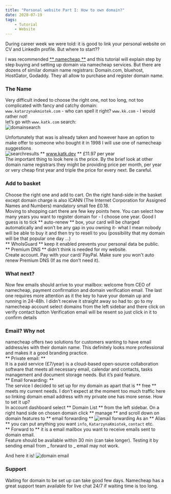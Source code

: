 ```yaml
---
title: "Personal website Part I: How to own domain?"
date: 2020-07-19
tags:
    - Tutorial
    - Website
---
```


During career week we were told: it is good to link your personal website on CV and LinkedIn profile. But where to start??  

I was recommended [** namecheap **](www.namecheap.com) and this tutorial will explain step by step buying and setting up domain via namecheap services. But there are dozens of similar domain name registrars: Domain.com, bluehost, HostGator, Godaddy. They all allow to purchase and register domain name.  
### The Name
Very difficult indeed to choose the right one, not too long, not too complicated with fancy and catchy domain:  
`www.katarzynakmiotek.com` - who can spell it right?
`www.kk.com` - I would rather not!  
let’s go with `www.katk.com` search:  
![domainsearch](./domainsearch.png)

Unfortunately that was is already taken and however have an option to make offer to someone who bought it in 1998 I will use one of namecheap suggestions  
![searchresults](./searchresults.png)
** www.katk.dev ** £11.97 per year  
The important thing to look here is the price. By the brief look at other domain name registrars they might be providing price per month, per year or very cheap first year and triple the price for every next. Be careful.  

### Add to basket
Choose the right one and add to cart. On the right hand-side in the basket except domain charge is also ICANN (The Internet Corporation for Assigned Names and Numbers) mandatory small fee £0.18.  
Moving to shopping cart there are few key points here. You can select how many years you want to register domain for - I choose one year. Good I guess is to tick ** auto-renew ** box, your card will be charged automatically and won’t be any gap in you owning it- what I mean nobody will be able to buy it and then try to resell to you (possibility that my domain will be that popular one day …)   
** WhoIsGuard ** keep it enabled prevents your personal data be public.  
** Premium DNS ** didn’t think is needed for my website.  
Create account. Pay with your card/ PayPal. Make sure you won't auto renew Premium DNS (If as me don't need it).  

### What next?
Now few emails should arrive to your mailbox: welcome from CEO of namecheap, payment confirmation and domain verification email. The last one requires more attention as it the key to have your domain up and running in 24-48h. I didn’t receive it straight away so had to:
go to my namecheap account
select domains from the left sidebar
and there click on verify contact button
Verification email will be resent so just click in it to confirm details 

### Email? Why not
namecheap offers two solutions for customers wanting to have email address/es with their domain name. This definitely looks more professional and makes it a good branding practice.  
** Private email: **  
It is a paid service (£7/year) is a cloud-based open-source collaboration software that meets all necessary email, calendar and contacts, tasks management and document storage needs. But it’s paid feature.  
** Email forwarding: **  
The service I decided to set up for my domain as apart that is ** free ** meets my current needs. I don’t expect at the moment too much traffic here so linking domain email address with my private one has more sense. How to set it up?  
In account dashboard select ** Domain List ** from the left sidebar. On a right hand side on chosen domain  click ** manage **  and scroll down on domain features to ** email forwarding **
![email forwarding](./emailforwarding.png)
As an ** Alias ** you can put anything you want `info`, `KatarzynaKmiotek`, `contact` etc.   
** Forward to ** it is a email mailbox you want to receive emails sent to domain email.   
Feature should be available within 30 min (can take longer). Testing it by sending email from _ forward to _ email may not work.  
  
And here it is!
![domain email](./email.png)

### Support  
Waiting for domain to be set up can take good few days.
Namecheap has a great support team available for live chat 24/7 if waiting time is too long.






